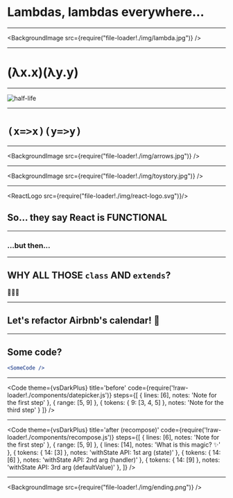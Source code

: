 
# Lambdas, lambdas everywhere...

---

<BackgroundImage src={require("file-loader!./img/lambda.jpg")} />

---

# (λx.x)(λy.y)

---

![half-life](./img/half-life.png)

---

# `(x=>x)(y=>y)`

---

<BackgroundImage src={require("file-loader!./img/arrows.jpg")} />

---

<BackgroundImage src={require("file-loader!./img/toystory.jpg")} />

---

<ReactLogo src={require("file-loader!./img/react-logo.svg")}/>

## So... they say React is FUNCTIONAL

---

### ...but then...

---

## WHY ALL THOSE `class` AND `extends`?

🤔🤔🤔

---

## Let's refactor Airbnb's calendar! 📅

---

## Some code?

```jsx
<SomeCode />
```
---

<Code
  theme={vsDarkPlus}
  title='before'
  code={require('!raw-loader!./components/datepicker.js')}
  steps={[
    { lines: [6], notes: 'Note for the first step' },
    { range: [5, 9] },
    { tokens: { 9: [3, 4, 5] }, notes: 'Note for the third step' }
  ]}
/>

---

<Code
  theme={vsDarkPlus}
  title='after (recompose)'
  code={require('!raw-loader!./components/recompose.js')}
  steps={[
    { lines: [6], notes: 'Note for the first step' },
    { range: [5, 9] },
    { lines: [14], notes: 'What is this magic? ✨' },
    { tokens: { 14: [3] }, notes: 'withState API: 1st arg (state)' },
    { tokens: { 14: [6] }, notes: 'withState API: 2nd arg (handler)' },
    { tokens: { 14: [9] }, notes: 'withState API: 3rd arg (defaultValue)' },
  ]}
/>

---

<BackgroundImage src={require("file-loader!./img/ending.png")} />
